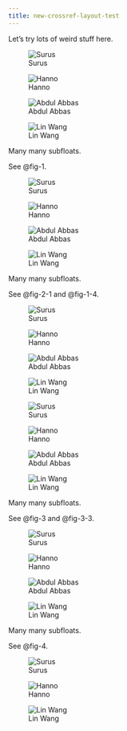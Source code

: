 ```yaml
---
title: new-crossref-layout-test
---
```


Let's try lots of weird stuff here.

::: {#fig-1 layout-nrow=2}
![Surus](surus.png){#fig-1-1}

![Hanno](hanno.png)

![Abdul Abbas](abdul-abbas.png){#fig-1-3}

![Lin Wang](lin-wang.png){#fig-1-4}

Many many subfloats.
:::

See @fig-1.

::: {layout-nrow=2}
![Surus](surus.png){#fig-2-1}

![Hanno](hanno.png){#fig-2-2}

![Abdul Abbas](abdul-abbas.png){#fig-2-3}

![Lin Wang](lin-wang.png){#fig-2-4}

Many many subfloats.
:::

See @fig-2-1 and @fig-1-4.


::: {layout-nrow=2}
![Surus](surus.png)

![Hanno](hanno.png)

![Abdul Abbas](abdul-abbas.png)

![Lin Wang](lin-wang.png)
:::


::: {#fig-3 layout-nrow=2}
![Surus](surus.png){#fig-3-1}

![Hanno](hanno.png){#fig-3-3}

![Abdul Abbas](abdul-abbas.png){#fig-3-3}

![Lin Wang](lin-wang.png){#fig-3-4}

Many many subfloats.
:::


See @fig-3 and @fig-3-3.

::: {#fig-4 layout-nrow=2}
![Surus](surus.png)

![Hanno](hanno.png)

![Abdul Abbas](abdul-abbas.png)

![Lin Wang](lin-wang.png)

Many many subfloats.
:::


See @fig-4.

::: {layout="[[1,1], [1]]"}
![Surus](surus.png)

![Hanno](hanno.png)

![Lin Wang](lin-wang.png)
:::

